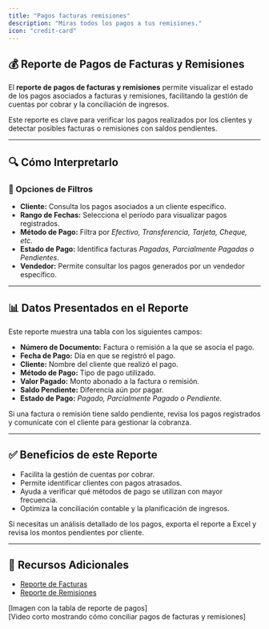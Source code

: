 ```yaml
---
title: "Pagos facturas remisiones"
description: "Miras todos los pagos a tus remisiones."
icon: "credit-card"
---
```


## 💰 Reporte de Pagos de Facturas y Remisiones  

El **reporte de pagos de facturas y remisiones** permite visualizar el estado de los pagos asociados a facturas y remisiones, facilitando la gestión de cuentas por cobrar y la conciliación de ingresos.

<Info>
Este reporte es clave para verificar los pagos realizados por los clientes y detectar posibles facturas o remisiones con saldos pendientes.
</Info>

---

## 🔍 Cómo Interpretarlo  

### 🔹 Opciones de Filtros  

- **Cliente:** Consulta los pagos asociados a un cliente específico.  
- **Rango de Fechas:** Selecciona el período para visualizar pagos registrados.  
- **Método de Pago:** Filtra por *Efectivo, Transferencia, Tarjeta, Cheque, etc.*  
- **Estado de Pago:** Identifica facturas *Pagadas, Parcialmente Pagadas o Pendientes*.  
- **Vendedor:** Permite consultar los pagos generados por un vendedor específico.  

---

## 📊 Datos Presentados en el Reporte  

Este reporte muestra una tabla con los siguientes campos:

- **Número de Documento:** Factura o remisión a la que se asocia el pago.  
- **Fecha de Pago:** Día en que se registró el pago.  
- **Cliente:** Nombre del cliente que realizó el pago.  
- **Método de Pago:** Tipo de pago utilizado.  
- **Valor Pagado:** Monto abonado a la factura o remisión.  
- **Saldo Pendiente:** Diferencia aún por pagar.  
- **Estado de Pago:** *Pagado, Parcialmente Pagado o Pendiente*.  

<Check>
Si una factura o remisión tiene saldo pendiente, revisa los pagos registrados y comunícate con el cliente para gestionar la cobranza.
</Check>

---

## ✅ Beneficios de este Reporte  

- Facilita la gestión de cuentas por cobrar.  
- Permite identificar clientes con pagos atrasados.  
- Ayuda a verificar qué métodos de pago se utilizan con mayor frecuencia.  
- Optimiza la conciliación contable y la planificación de ingresos.  

<Tip>
Si necesitas un análisis detallado de los pagos, exporta el reporte a Excel y revisa los montos pendientes por cliente.
</Tip>

---

## 🔗 Recursos Adicionales  

- [Reporte de Facturas](https://ayuda.gestoru.com/reportes/reportes-ventas/facturas)  
- [Reporte de Remisiones](https://ayuda.gestoru.com/reportes/reportes-ventas/remisiones)  

[Imagen con la tabla de reporte de pagos]  
[Video corto mostrando cómo conciliar pagos de facturas y remisiones]  
